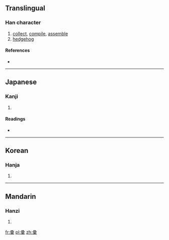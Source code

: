 {{also|彙}}
==Translingual==

===Han character===
{{Han char|rn=58|rad=彐|as=10|sn=13|four=|canj=弓一月田木 (NMBWD)}}

# [[collect]], [[compile]], [[assemble]]
# [[hedgehog]]

====References====
* {{Han ref|kx=0362.211|dkj=09937|hdz=20962.040|uh=5F5A|ud=24410}}

----

==Japanese==

===Kanji===
{{ja-kanji|grade=|rs=彐10}}

# {{defn|Japanese|sort=彐10}}

====Readings====
* {{ja-readings|on=[[い]] (i)|kun=[[はりねずみ]] (harinezumi), [[あつまる]] (atsumaru), [[たぐい]] (tagui)}}

----

==Korean==

===Hanja===
{{ko-hanja|hangeul=휘|eumhun=|rv=hwi|mr=hwi|y=hwi}}

# {{defn|Korean|sort=彐10}}

----

==Mandarin==

===Hanzi===
{{cmn-hanzi|pin=[[huì]] ([[hui4]]), [[xiān]] ([[xian1]])|wg=hui<sup>4</sup>, hsien<sup>1</sup>}}

# {{defn|Mandarin|sort=彐10}}

[[fr:彚]]
[[pl:彚]]
[[zh:彚]]